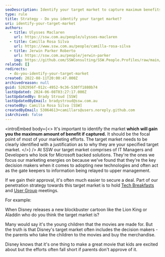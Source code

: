 ```yaml
---
seoDescription: Identify your target market to capture maximum benefits and focus marketing efforts effectively.
type: rule
title: Strategy - Do you identify your target market?
uri: identify-your-target-market
authors:
  - title: Ulysses Maclaren
    url: https://ssw.com.au/people/ulysses-maclaren
  - title: Camilla Rosa Silva
    url: https://www.ssw.com.au/people/camilla-rosa-silva
  - title: Jerwin Parker Roberto
    url: https://ssw.com.au/people/jerwin-parker
    img: https://github.com/SSWConsulting/SSW.People.Profiles/raw/main/Jerwin-Parker/Images/Jerwin-Parker-Profile.jpg
related: []
redirects:
  - do-you-identify-your-target-market
created: 2022-08-11T20:00:47.000Z
archivedreason: null
guid: 5202956f-012c-4952-9c36-530ff1880b74
lastUpdated: 2024-06-08T03:27:17.000Z
lastUpdatedBy: Brady Stroud [SSW]
lastUpdatedByEmail: bradystroud@ssw.com.au
createdBy: Camilla Rosa Silva [SSW]
createdByEmail: 53064613+camillars@users.noreply.github.com
isArchived: false
---
```


<introEmbed
  body={<>
It's important to identify the market **which will gain you the maximum amount of benefit if captured.** It should be the focal point of most of your marketing efforts. The target market needs to be clearly identified with a justification as to why they are your specified target market.
  </>}
/>
At SSW our target market comprises of IT Managers and Developers who look for Microsoft backed solutions. They're the ones we focus our marketing energies on because we've found that they're the key decision makers when it comes to adopting new technologies and often act as the gate keepers to information being relayed to upper management.

If we gain their approval, it's often much easier to secure a deal. Part of our penetration strategy towards this target market is to hold [Tech Breakfasts](https://www.ssw.com.au/ssw/Events/SSWTechBreakfast.aspx) and [User Group](https://www.ssw.com.au/ssw/NETUG) meetings.

For example:

When Disney releases a new blockbuster cartoon like the Lion King or Aladdin who do you think the target market is?

Many would say it's the young children that the movies are made for. But the truth is that Disney's target market often includes the decision makers - the parents who take the children to the movies and buy the merchandise.

Disney knows that it's one thing to make a great movie that kids are excited about but the efforts often fall short if parents don't approve of it.
